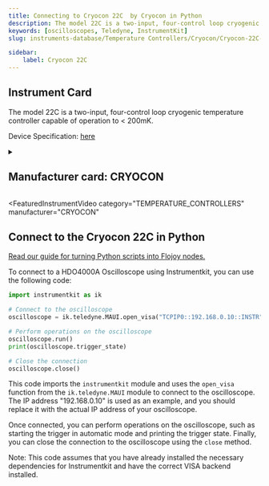 ```yaml
---
title: Connecting to Cryocon 22C  by Cryocon in Python
description: The model 22C is a two-input, four-control loop cryogenic temperature controller capable of operation to <200mK.
keywords: [oscilloscopes, Teledyne, InstrumentKit] 
slug: instruments-database/Temperature Controllers/Cryocon/Cryocon-22C- 

sidebar:
    label: Cryocon 22C 
---
```



## Instrument Card

The model 22C is a two-input, four-control loop cryogenic
temperature controller capable of operation to < 200mK.



Device Specification: [here](https://www.cryocon.com/ProductArchives/M22C_archive/M22Carchive.zip)

<details style={{ marginTop: "15px"}}>
<summary><h2 style={{display:'inline'}}>Manufacturer card: CRYOCON</h2></summary>

![CRYOCON](https://res.cloudinary.com/dhopxs1y3/image/upload/v1692806193/Instruments/Vendor%20Logos/Cryocon.png)

Cryogenic is Closed ..

- Headquarters: 
- Yearly Revenue (millions, USD): 
- Vendor Website: [here]()

</details>


<FeaturedInstrumentVideo
  category="TEMPERATURE_CONTROLLERS"
  manufacturer="CRYOCON"
></FeaturedInstrumentVideo>

## Connect to the Cryocon 22C in Python

[Read our guide for turning Python scripts into Flojoy nodes.](https://docs.flojoy.ai/contribution/blocks/custom-flojoy-block/)


<Tabs>

<TabItem value="Flojoy" label="Flojoy" className="flojoy-instrument-tabs">

<NodeCardCollection category='OSCILLOSCOPES' manufacturer='TELEDYNE'></NodeCardCollection>

</TabItem>
<TabItem value="InstrumentKit" label="InstrumentKit">

To connect to a HDO4000A Oscilloscope using Instrumentkit, you can use the following code:

```python
import instrumentkit as ik

# Connect to the oscilloscope
oscilloscope = ik.teledyne.MAUI.open_visa("TCPIP0::192.168.0.10::INSTR")

# Perform operations on the oscilloscope
oscilloscope.run()
print(oscilloscope.trigger_state)

# Close the connection
oscilloscope.close()
```

This code imports the `instrumentkit` module and uses the `open_visa` function from the `ik.teledyne.MAUI` module to connect to the oscilloscope. The IP address "192.168.0.10" is used as an example, and you should replace it with the actual IP address of your oscilloscope.

Once connected, you can perform operations on the oscilloscope, such as starting the trigger in automatic mode and printing the trigger state. Finally, you can close the connection to the oscilloscope using the `close` method.

Note: This code assumes that you have already installed the necessary dependencies for Instrumentkit and have the correct VISA backend installed.

</TabItem>
</Tabs>